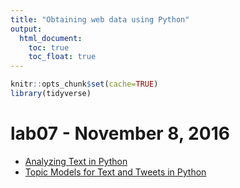 ```yaml
---
title: "Obtaining web data using Python"
output:
  html_document:
    toc: true
    toc_float: true
---
```


```r
knitr::opts_chunk$set(cache=TRUE)
library(tidyverse)
```

# lab07 - November 8, 2016

* [Analyzing Text in Python](lab07a.html)
* [Topic Models for Text and Tweets in Python](lab07b.html)
